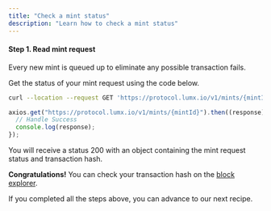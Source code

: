 ```yaml
---
title: "Check a mint status"
description: "Learn how to check a mint status"
---
```


#### Step 1. Read mint request

Every new mint is queued up to eliminate any possible transaction fails.

Get the status of your mint request using the code below.

<CodeGroup>

```bash cURL
curl --location --request GET 'https://protocol.lumx.io/v1/mints/{mintId}'
```

```javascript JavaScript
axios.get("https://protocol.lumx.io/v1/mints/{mintId}").then((response) => {
  // Handle Success
  console.log(response);
});
```

</CodeGroup>

You will receive a status 200 with an object containing the mint request status and transaction hash.

**Congratulations!** You can check your transaction hash on the [block explorer](https://mumbai.polygonscan.com).

If you completed all the steps above, you can advance to our next recipe.

<Snippet file="troubleshooting.mdx" />
